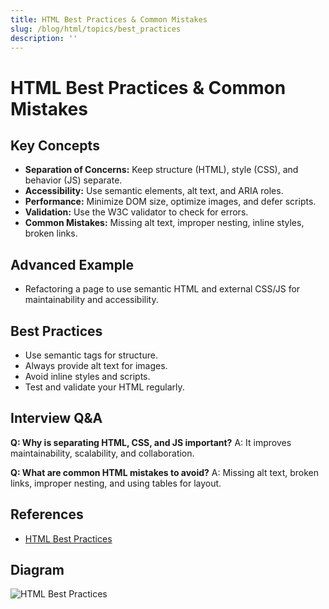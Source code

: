 ```yaml
---
title: HTML Best Practices & Common Mistakes
slug: /blog/html/topics/best_practices
description: ''
---
```

# HTML Best Practices & Common Mistakes

## Key Concepts
- **Separation of Concerns:** Keep structure (HTML), style (CSS), and behavior (JS) separate.
- **Accessibility:** Use semantic elements, alt text, and ARIA roles.
- **Performance:** Minimize DOM size, optimize images, and defer scripts.
- **Validation:** Use the W3C validator to check for errors.
- **Common Mistakes:** Missing alt text, improper nesting, inline styles, broken links.

## Advanced Example
- Refactoring a page to use semantic HTML and external CSS/JS for maintainability and accessibility.

## Best Practices
- Use semantic tags for structure.
- Always provide alt text for images.
- Avoid inline styles and scripts.
- Test and validate your HTML regularly.

## Interview Q&A
**Q: Why is separating HTML, CSS, and JS important?**
A: It improves maintainability, scalability, and collaboration.

**Q: What are common HTML mistakes to avoid?**
A: Missing alt text, broken links, improper nesting, and using tables for layout.

## References
- [HTML Best Practices](https://developer.mozilla.org/en-US/docs/Learn/HTML/Introduction_to_HTML/Advanced_HTML)

## Diagram
![HTML Best Practices](https://developer.mozilla.org/en-US/docs/Learn/HTML/Introduction_to_HTML/Advanced_HTML/html-best-practices.png)
